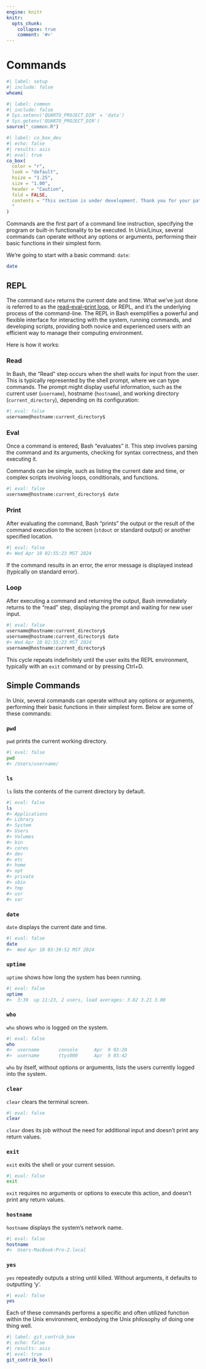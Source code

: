 ```yaml
---
engine: knitr
knitr:
  opts_chunk: 
    collapse: true
    comment: '#>'
---
```


# Commands {#sec-commands}

```bash
#| label: setup
#| include: false
whoami
```


```r
#| label: common
#| include: false
# Sys.setenv('QUARTO_PROJECT_DIR' = 'data')
# Sys.getenv('QUARTO_PROJECT_DIR')
source("_common.R")
```


```r
#| label: co_box_dev
#| echo: false
#| results: asis
#| eval: true
co_box(
  color = "r",
  look = "default", 
  hsize = "1.25", 
  size = "1.00", 
  header = "Caution", 
  fold = FALSE,
  contents = "This section is under development. Thank you for your patience.
  "
)
```

Commands are the first part of a command line instruction, specifying the program or built-in functionality to be executed. In Unix/Linux, several commands can operate without any options or arguments, performing their basic functions in their simplest form.


We're going to start with a basic command: `date`:

```bash
date
```

## REPL

The command `date` returns the current date and time. What we've just done is referred to as the [read–eval–print loop](https://www.computerhope.com/jargon/r/repl.htm), or REPL, and it's the underlying process of the command-line. The REPL in Bash exemplifies a powerful and flexible interface for interacting with the system, running commands, and developing scripts, providing both novice and experienced users with an efficient way to manage their computing environment.

Here is how it works: 

### Read

In Bash, the "Read" step occurs when the shell waits for input from the user. This is typically represented by the shell prompt, where we can type commands. The prompt might display useful information, such as the current user (`username`), hostname (`hostname`), and working directory (`current_directory`), depending on its configuration:

```bash
#| eval: false
username@hostname:current_directory$
```

### Eval

Once a command is entered, Bash "evaluates" it. This step involves parsing the command and its arguments, checking for syntax correctness, and then executing it. 

Commands can be simple, such as listing the current date and time, or complex scripts involving loops, conditionals, and functions.

```bash
#| eval: false
username@hostname:current_directory$ date
```

### Print

After evaluating the command, Bash "prints" the output or the result of the command execution to the screen (`stdout` or standard output) or another specified location. 

```bash
#| eval: false
#> Wed Apr 10 02:55:23 MST 2024
```

If the command results in an error, the error message is displayed instead (typically on standard error).

### Loop

After executing a command and returning the output, Bash immediately returns to the "read" step, displaying the prompt and waiting for new user input. 

```bash
#| eval: false
username@hostname:current_directory$
username@hostname:current_directory$ date
#> Wed Apr 10 02:55:23 MST 2024
username@hostname:current_directory$
```

This cycle repeats indefinitely until the user exits the REPL environment, typically with an `exit` command or by pressing Ctrl+D.

## Simple Commands 

In Unix, several commands can operate without any options or arguments, performing their basic functions in their simplest form. Below are some of these commands:

### `pwd` {#sec-pwd}

`pwd` prints the current working directory. 

```bash
#| eval: false 
pwd
#> /Users/username/
```


### `ls` {#sec-ls}

`ls` lists the contents of the current directory by default.

```bash
#| eval: false 
ls 
#> Applications
#> Library
#> System
#> Users
#> Volumes
#> bin
#> cores
#> dev
#> etc
#> home
#> opt
#> private
#> sbin
#> tmp
#> usr
#> var
```


### `date` {#sec-date}

`date` displays the current date and time. 

```bash
#| eval: false 
date
#>  Wed Apr 10 03:39:52 MST 2024
```


### `uptime` {#sec-uptime}

`uptime` shows how long the system has been running.

```bash
#| eval: false 
uptime
#>  3:39  up 11:23, 2 users, load averages: 3.82 3.21 3.00
```


### `who` {#sec-who}

`who` shows who is logged on the system. 

```bash
#| eval: false 
who
#>  username       console      Apr  9 03:20 
#>  username       ttys000      Apr  9 03:42
```

`who` by itself, without options or arguments, lists the users currently logged into the system.


### `clear` {#sec-clear}

`clear` clears the terminal screen.

```bash
#| eval: false
clear
```

`clear` does its job without the need for additional input and doesn't print any return values.

### `exit` {#sec-exit}

`exit` exits the shell or your current session. 

```bash
#| eval: false
exit
```

`exit` requires no arguments or options to execute this action, and doesn't print any return values.

### `hostname` {#sec-hostname}

`hostname` displays the system's network name.

```bash
#| eval: false
hostname
#>  Users-MacBook-Pro-2.local
```


###  `yes` {#sec-yes}

`yes` repeatedly outputs a string until killed. Without arguments, it defaults to outputting 'y'.

```bash
#| eval: false
yes
```


Each of these commands performs a specific and often utilized function within the Unix environment, embodying the Unix philosophy of doing one thing well.

```r
#| label: git_contrib_box
#| echo: false
#| results: asis
#| eval: true
git_contrib_box()
```
